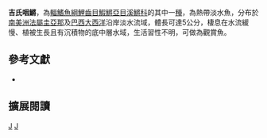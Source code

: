 {{Speciesbox 
| taxon = Laimosemion geayi
| status = NE
| status_system = IUCN3.1
| authority =  [[Vaillant|Vaillant]], 1899
| synonyms = *''Rivulus geayi ,Vaillant, 1899 ''
}}
'''吉氏咽鱂'''，為[[輻鰭魚綱|輻鰭魚綱]][[鯉齒目|鯉齒目]][[鰕鱂亞目|鰕鱂亞目]][[溪鱂科|溪鱂科]]的其中一[[種|種]]，為熱帶淡水魚，分布於[[南美洲|南美洲]][[法屬圭亞那|法屬圭亞那]]及[[巴西|巴西]][[大西洋|大西洋]]沿岸淡水流域，體長可達5公分，棲息在水流緩慢、植被生長且有沉積物的底中層水域，生活習性不明，可做為觀賞魚。

== 參考文獻 ==
*{{FishBase_species|genus=Laimosemion|species=geayi|year=2014|month=8}}

== 擴展閱讀 ==
{{refbegin}}
{{wikispecies-inline|Laimosemion geayi|吉氏咽鱂}}
{{refend}}
{{Taxonbar|from=Q13380977}}

[[Category:觀賞魚|J]]
[[Category:咽鱂屬|J]]


{{魚類小作品}}